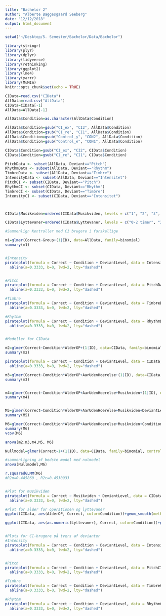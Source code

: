 ```yaml
---
title: "Bachelor 2"
author: "Alberte Baggesgaard Seeberg"
date: "12/12/2018"
output: html_document
---
```


```r
setwd("~/Desktop/5. Semester/Bachelor/Data/Bachelor")

library(stringr)
library(plyr)
library(dplyr)
library(tidyverse)
library(rethinking)
library(ggplot2)
library(lme4)
library(yarrr)
library(MuMIn)
knitr::opts_chunk$set(echo = TRUE)
```


```r
CIData=read.csv("CIData")
AllData=read.csv("AltData")
CIData=CIData[-1]
AllData=AllData[-1]

AllData$Condition=as.character(AllData$Condition)

AllData$Condition=gsub("CI_ex", "CI2", AllData$Condition)
AllData$Condition=gsub("CI_re", "CI1", AllData$Condition)
AllData$Condition=gsub("Control_y", "CON2", AllData$Condition)
AllData$Condition=gsub("Control_e", "CON1", AllData$Condition)

CIData$Condition=gsub("CI_ex", "CI2", CIData$Condition)
CIData$Condition=gsub("CI_re", "CI1", CIData$Condition)

PitchData <- subset(AllData, Deviant=="Pitch")
RhythmData <- subset(AllData, Deviant=="Rhythm")
TimbreData <- subset(AllData, Deviant=="Timbre")
IntensityData <- subset(AllData, Deviant=="Intensitet")
PitchCI <- subset(CIData, Deviant=="Pitch")
RhythmCI <- subset(CIData, Deviant=="Rhythm")
TimbreCI <- subset(CIData, Deviant=="Timbre")
IntensityCI <- subset(CIData, Deviant=="Intensitet")



CIData$Musikviden=ordered(CIData$Musikviden, levels = c("1", "2", "3", "4","5"))

CIData$Lyttevaner=ordered(CIData$Lyttevaner, levels = c("0-2 timer", "3-5 timer", "6-8 timer", "9 eller flere"))

#Sammenlign Kontroller med CI brugere i forskellige 

m1=glmer(Correct~Group+(1|ID), data=AllData, family=binomial)
summary(m1)


#Intensity
pirateplot(formula = Correct ~ Condition + DeviantLevel, data = IntensityData, main = "Intensity Results", xlab = "Intensity Deviant",ylab="Correct", ylim= c(0,1), theme=2, pal="info", avg.line.o=0.8, bar.f.o = .2, bean.b.o = .7, point.o = 0.3, point.pch = 1, back.col = "white") +
  abline(a=0.3333, b=0, lwd=2, lty="dashed") 


#Pitch
pirateplot(formula = Correct ~ Condition + DeviantLevel, data = PitchData, main = "Pitch Results", xlab = "Pitch Deviant",ylab="Percentage correct", ylim= c(0,1), theme=2, pal="info", avg.line.o=0.8, bar.f.o = .2, bean.b.o = .7, point.o = 0.3, point.pch = 1, back.col = "white") +
  abline(a=0.3333, b=0, lwd=2, lty="dashed") 

#Timbre
pirateplot(formula = Correct ~ Condition + DeviantLevel, data = TimbreData, main = "Timbre Results", xlab = "Timbre Deviant",ylab="Percentage correct", ylim= c(0,1), theme=2, pal="info", avg.line.o=0.8, bar.f.o = .2, bean.b.o = .7, point.o = 0.3, point.pch = 1, back.col = "white") +
  abline(a=0.3333, b=0, lwd=2, lty="dashed") 

#Rhythm
pirateplot(formula = Correct ~ Condition + DeviantLevel, data = RhythmData, main = "Rhythm Results", xlab = "Rhythm Deviant",ylab="Percentage correct", ylim= c(0,1), theme=2, pal="info", avg.line.o=0.8, bar.f.o = .2, bean.b.o = .7, point.o = 0.3, point.pch = 1, back.col = "white") +
  abline(a=0.3333, b=0, lwd=2, lty="dashed") 


#Modeller for CIData

m2=glmer(Correct~Condition*AlderOP+(1|ID), data=CIData, family=binomial, control = glmerControl(optimizer = "nloptwrap", calc.derivs = FALSE))
summary(m2)

pirateplot(formula = Correct ~ Condition + DeviantLevel, data = CIData, main = "Results", xlab = "group",ylab="Percentage correct", ylim= c(0,1), theme=2, pal="info", avg.line.o=0.8, bar.f.o = .2, bean.b.o = .7, point.o = 0.3, point.pch = 1, back.col = "white") +
  abline(a=0.3333, b=0, lwd=2, lty="dashed") 

m3=glmer(Correct~Condition*AlderOP+AarUdenHoerelse+(1|ID), data=CIData, family=binomial, control = glmerControl(optimizer = "nloptwrap", calc.derivs = FALSE))
summary(m3)


m4=glmer(Correct~Condition*AlderOP+AarUdenHoerelse+Musikviden+(1|ID), data=CIData, family=binomial, control = glmerControl(optimizer = "nloptwrap", calc.derivs = FALSE))
summary(m4)


M5=glmer(Correct~Condition*AlderOP+AarUdenHoerelse+Musikviden+DeviantLevel+(1|ID), data=CIData, family=binomial, control = glmerControl(optimizer = "nloptwrap", calc.derivs = FALSE))
summary(M5)

M6=glmer(Correct~Condition*AlderOP+AarUdenHoerelse+Musikviden+Condition*Deviant*DeviantLevel+Lyttevaner+(1|ID), data=CIData, family=binomial, control = glmerControl(optimizer = "nloptwrap", calc.derivs = FALSE))
summary(M6)
vcov(M6)

anova(m2,m3,m4,M5, M6)

Nullmodel=glmer(Correct~1+(1|ID), data=CIData, family=binomial, control = glmerControl(optimizer = "nloptwrap", calc.derivs = FALSE))

#sammenligning af bedste model med nulmodel
anova(Nullmodel,M6)

r.squaredGLMM(M6)
#R2m=0.445869 , R2c=0.4530933


#Plot for musikviden
pirateplot(formula = Correct ~ Musikviden + DeviantLevel, data = CIData, main = "Results", xlab = "group",ylab="Percentage correct", ylim= c(0,1), theme=2, pal="info", avg.line.o=0.8, bar.f.o = .2, bean.b.o = .7, point.o = 0.33, point.pch = 1, back.col = "white") +
  abline(a=0.3333, b=0, lwd=2, lty="dashed")

#Plot for alder for operationen og lyttevaner
ggplot(CIData, aes(AlderOP, Correct, color=Condition))+geom_smooth(method=lm)+labs(x="AgeOperation", title="Age when Implanted and Performance")

ggplot(CIData, aes(as.numeric(Lyttevaner), Correct, color=Condition))+geom_smooth(method=lm)+labs(x="ListeningHabits", title="Listening Habits and Performance")


#Plots for CI-brugere på tværs af devianter
#Intensity
pirateplot(formula = Correct ~ Condition + DeviantLevel, data = IntensityCI, main = "Intensity Results", xlab = "Intensity Deviant",ylab="Correct", ylim= c(0,1), theme=2, pal="info", avg.line.o=0.8, bar.f.o = .2, bean.b.o = .7, point.o = 0.3, point.pch = 1, back.col = "white") +
  abline(a=0.3333, b=0, lwd=2, lty="dashed") 


#Pitch
pirateplot(formula = Correct ~ Condition + DeviantLevel, data = PitchCI, main = "Pitch Results", xlab = "Pitch Deviant",ylab="Percentage correct", ylim= c(0,1), theme=2, pal="info", avg.line.o=0.8, bar.f.o = .2, bean.b.o = .7, point.o = 0.3, point.pch = 1, back.col = "white") +
  abline(a=0.3333, b=0, lwd=2, lty="dashed") 

#Timbre
pirateplot(formula = Correct ~ Condition + DeviantLevel, data = TimbreCI, main = "Timbre Results", xlab = "Timbre Deviant",ylab="Percentage correct", ylim= c(0,1), theme=2, pal="info", avg.line.o=0.8, bar.f.o = .2, bean.b.o = .7, point.o = 0.3, point.pch = 1, back.col = "white") +
  abline(a=0.3333, b=0, lwd=2, lty="dashed") 

#Rhythm
pirateplot(formula = Correct ~ Condition + DeviantLevel, data = RhythmCI, main = "Rhythm Results", xlab = "Rhythm Deviant",ylab="Percentage correct", ylim= c(0,1), theme=2, pal="info", avg.line.o=0.8, bar.f.o = .2, bean.b.o = .7, point.o = 0.3, point.pch = 1, back.col = "white") +
  abline(a=0.3333, b=0, lwd=2, lty="dashed") 
```

